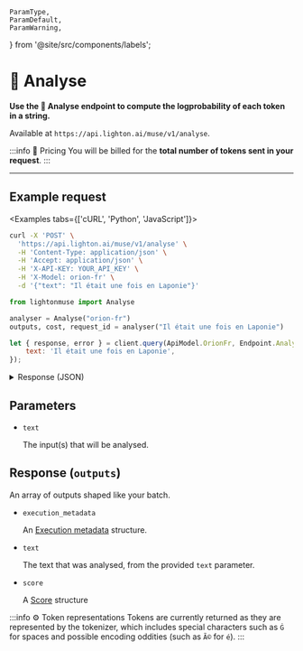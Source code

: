     ParamType,
    ParamDefault,
    ParamWarning,
} from '@site/src/components/labels';

# 🧪 Analyse

**Use the 🧪 Analyse endpoint to compute the logprobability of each token in a string.**

Available at `https://api.lighton.ai/muse/v1/analyse`.

:::info 💸️ Pricing
You will be billed for the **total number of tokens sent in your request**.
:::

---

## Example request

<Examples tabs={['cURL', 'Python', 'JavaScript']}>

```bash
curl -X 'POST' \
  'https://api.lighton.ai/muse/v1/analyse' \
  -H 'Content-Type: application/json' \
  -H 'Accept: application/json' \
  -H 'X-API-KEY: YOUR_API_KEY' \
  -H 'X-Model: orion-fr' \
  -d '{"text": "Il était une fois en Laponie"}'
```

```python
from lightonmuse import Analyse

analyser = Analyse("orion-fr")
outputs, cost, request_id = analyser("Il était une fois en Laponie")
```

```js
let { response, error } = client.query(ApiModel.OrionFr, Endpoint.Analyse, {
    text: 'Il était une fois en Laponie',
});
```

</Examples>

<details>
<summary>Response (JSON)</summary>

```json
{
    "request_id": "35a6ba91-ce83-40d7-991f-edca70396bdf",
    "outputs": [
        [
            {
                "execution_metadata": {
                    "cost": {
                        "tokens_used": 7,
                        "tokens_input": 7,
                        "tokens_generated": 0,
                        "cost_type": "orion-fr@default",
                        "batch_size": 1
                    },
                    "finish_reason": "length"
                },
                "text": "Il était une fois en Laponie",
                "score": {
                    "logprob": -18.885456800460815,
                    "normalized_logprob": -2.697922400065831,
                    "token_logprobs": [
                        { " était": -3.869140625 },
                        { " une": -5.09375 },
                        { " fois": -0.322021484375 },
                        { " en": -2.8984375 },
                        { " L": -6.60546875 },
                        { "apon": -0.0963134765625 },
                        { "ie": -0.0003249645233154297 }
                    ]
                }
            }
        ]
    ],
    "costs": {
        "orion-fr@default": {
            "total_tokens_used": 7,
            "total_tokens_input": 7,
            "total_tokens_generated": 0,
            "batch_size": 1
        }
    }
}
```

</details>

## Parameters

-   `text` <ParamType type="string/array[string]"/> <ParamWarning warning="⚠️ required" />

    The input(s) that will be analysed.

## Response (`outputs`)

An array of outputs shaped like your batch.

-   `execution_metadata` <ParamType type="ExecutionMetadata" />

    An [Execution metadata](/api/specifications/responses/#execution-metadata) structure.

-   `text` <ParamType type="string" />

    The text that was analysed, from the provided `text` parameter.

-   `score` <ParamType type="Score" />

    A [Score](/api/specifications/responses/#score) structure

:::info ⚙️ Token representations
Tokens are currently returned as they are represented by the tokenizer, which includes special characters such as `Ġ`
for spaces and possible encoding oddities (such as `Ã©` for `é`).
:::
